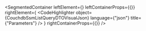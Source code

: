 
<SegmentedContainer
  leftElement={<CouchdbSsmListQueryDTODesc />}
  leftContainerProps={{}}
  rightElement={
    <CodeHighlighter
      object={CouchdbSsmListQueryDTOVisualJson}
      language={"json"}
      title={"Parameters"}
    />
  }
  rightContainerProps={{}}
/>
